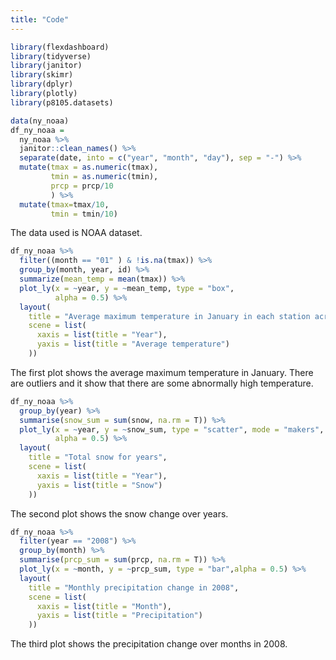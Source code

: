 ```yaml
---
title: "Code"
---
```


```r
library(flexdashboard)
library(tidyverse)
library(janitor)
library(skimr)
library(dplyr)
library(plotly)
library(p8105.datasets)
```

```r
data(ny_noaa)
df_ny_noaa = 
  ny_noaa %>%
  janitor::clean_names() %>%
  separate(date, into = c("year", "month", "day"), sep = "-") %>%
  mutate(tmax = as.numeric(tmax),
         tmin = as.numeric(tmin),
         prcp = prcp/10
         ) %>%
  mutate(tmax=tmax/10,
         tmin = tmin/10) 
```

The data used is NOAA dataset.


```r
df_ny_noaa %>%
  filter((month == "01" ) & !is.na(tmax)) %>%
  group_by(month, year, id) %>%
  summarize(mean_temp = mean(tmax)) %>% 
  plot_ly(x = ~year, y = ~mean_temp, type = "box",
          alpha = 0.5) %>%
  layout(
    title = "Average maximum temperature in January in each station across years",
    scene = list(
      xaxis = list(title = "Year"),
      yaxis = list(title = "Average temperature")
    ))
```

The first plot shows the average maximum temperature in January. There are outliers and it show that there are some abnormally high temperature.

```r
df_ny_noaa %>%
  group_by(year) %>%
  summarise(snow_sum = sum(snow, na.rm = T)) %>%
  plot_ly(x = ~year, y = ~snow_sum, type = "scatter", mode = "makers",
          alpha = 0.5) %>%
  layout(
    title = "Total snow for years",
    scene = list(
      xaxis = list(title = "Year"),
      yaxis = list(title = "Snow")
    ))

```

The second plot shows the snow change over years. 

```r
df_ny_noaa %>%
  filter(year == "2008") %>%
  group_by(month) %>%
  summarise(prcp_sum = sum(prcp, na.rm = T)) %>%
  plot_ly(x = ~month, y = ~prcp_sum, type = "bar",alpha = 0.5) %>%
  layout(
    title = "Monthly precipitation change in 2008",
    scene = list(
      xaxis = list(title = "Month"),
      yaxis = list(title = "Precipitation")
    ))
```

The third plot shows the precipitation change over months in 2008.

